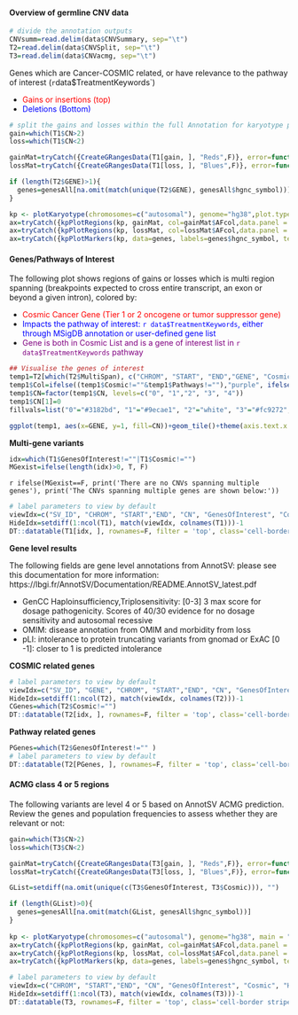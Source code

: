 
#### Overview of germline CNV data

```r
# divide the annotation outputs
CNVsumm=read.delim(data$CNVSummary, sep="\t")
T2=read.delim(data$CNVSplit, sep="\t")
T3=read.delim(data$CNVacmg, sep="\t")
```

Genes which are Cancer-COSMIC related, or have relevance to the pathway of interest (`r `data$TreatmentKeywords`)

* <span style="color: red;"> Gains or insertions (top) </span>
* <span style="color: blue;"> Deletions (Bottom) </span>


```r
# split the gains and losses within the full Annotation for karyotype plotter
gain=which(T1$CN>2)
loss=which(T1$CN<2)

gainMat=tryCatch({CreateGRangesData(T1[gain, ], "Reds",F)}, error=function(e){GRanges()})
lossMat=tryCatch({CreateGRangesData(T1[loss, ], "Blues",F)}, error=function(e){GRanges()})

if (length(T2$GENE)>1){
  genes=genesAll[na.omit(match(unique(T2$GENE), genesAll$hgnc_symbol))]
}

kp <- plotKaryotype(chromosomes=c("autosomal"), genome="hg38",plot.type=2)
ax=tryCatch({kpPlotRegions(kp, gainMat, col=gainMat$AFcol,data.panel = 1)}, error=function(e){NULL})
ax=tryCatch({kpPlotRegions(kp, lossMat, col=lossMat$AFcol,data.panel = 2)}, error=function(e){NULL})
ax=tryCatch({kpPlotMarkers(kp, data=genes, labels=genes$hgnc_symbol, text.orientation = "horizontal", r1=0.75, cex=0.5, adjust.label.position = FALSE)}, error=function(e){NULL})

```

#### Genes/Pathways of Interest

The following plot shows regions of gains or losses which is multi region spanning (breakpoints expected to cross entire transcript, an exon or beyond a given intron), colored by:

* <span style="color: red;"> Cosmic Cancer Gene (Tier 1 or 2 oncogene or tumor suppressor gene) </span>
* <span style="color: blue;"> Impacts the pathway of interest: `r data$TreatmentKeywords`, either through MSigDB annotation or user-defined gene list </span>
* <span style="color: purple;"> Gene is both in Cosmic List and is a gene of interest list in `r data$TreatmentKeywords` pathway </span>

```r
## Visualise the genes of interest
temp1=T2[which(T2$MultiSpan), c("CHROM", "START", "END","GENE", "Cosmic", "Pathways","CN", "Location")]
temp1$Col=ifelse((temp1$Cosmic!=""&temp1$Pathways!=""),"purple", ifelse(temp1$Cosmic!="", "red", "blue") )
temp1$CN=factor(temp1$CN, levels=c("0", "1","2", "3", "4"))
temp1$CN[1]=0
fillvals=list("0"="#3182bd", "1"="#9ecae1", "2"="white", "3"="#fc9272","4"="#de2d26")

ggplot(temp1, aes(x=GENE, y=1, fill=CN))+geom_tile()+theme(axis.text.x = element_blank(), axis.ticks.x = element_blank())+scale_fill_manual(values = fillvals)+expand_limits(y = 0.25)+geom_text(aes(colour = Col, label = GENE), y = 0.35, angle=90)+facet_grid(~CHROM, space="free", scales="free")+scale_colour_manual(values = c("blue", "purple", "red"), guide = "none")
```

**Multi-gene variants**

```r
idx=which(T1$GenesOfInterest!=""|T1$Cosmic!="")
MGexist=ifelse(length(idx)>0, T, F)
```

`r ifelse(MGexist==F, print('There are no CNVs spanning multiple genes'), print('The CNVs spanning multiple genes are shown below:'))`

```r
# label parameters to view by default
viewIdx=c("SV_ID", "CHROM", "START","END", "CN", "GenesOfInterest", "Cosmic", "OMIM_morbid")
HideIdx=setdiff(1:ncol(T1), match(viewIdx, colnames(T1)))-1
DT::datatable(T1[idx, ], rownames=F, filter = 'top', class='cell-border stripe',extensions="Buttons", options=list(dom="Bfrtip",scoller = TRUE, pageLength = 5,  buttons=c(I('colvis'),'csv', 'excel'), columnDefs = list(list(visible=FALSE, targets=HideIdx))))

```

**Gene level results**

The following fields are gene level annotations from AnnotSV: please see this documentation for more information: https://lbgi.fr/AnnotSV/Documentation/README.AnnotSV_latest.pdf

* GenCC Haploinsufficiency,Triplosensitivity: [0-3] 3 max score for dosage pathogenicity. Scores of 40/30 evidence for no dosage sensitivity and autosomal recessive
* OMIM: disease annotation from OMIM and morbidity from loss
* pLI: intolerance to protein truncating variants from gnomad or ExAC [0 -1]: closer to 1 is predicted intolerance


**COSMIC related genes**

```r
# label parameters to view by default
viewIdx=c("SV_ID", "GENE", "CHROM", "START","END", "CN", "GenesOfInterest", "Cosmic", "Haploinsufficiency", "Triplosensitivity", "OMIM_morbid", "Pathways")
HideIdx=setdiff(1:ncol(T2), match(viewIdx, colnames(T2)))-1
CGenes=which(T2$Cosmic!="")
DT::datatable(T2[idx, ], rownames=F, filter = 'top', class='cell-border stripe',extensions="Buttons", options=list(dom="Bfrtip",scoller = TRUE, pageLength = 5,  buttons=c(I('colvis'),'csv', 'excel'), columnDefs = list(list(visible=FALSE, targets=HideIdx))))
```

**Pathway related genes**

```r
PGenes=which(T2$GenesOfInterest!="" )
# label parameters to view by default
DT::datatable(T2[PGenes, ], rownames=F, filter = 'top', class='cell-border stripe',extensions="Buttons", options=list(dom="Bfrtip",scoller = TRUE, pageLength = 5,  buttons=c(I('colvis'),'csv', 'excel'), columnDefs = list(list(visible=FALSE, targets=HideIdx))))
```

#### ACMG class 4 or 5 regions

The following variants are level 4 or 5 based on AnnotSV ACMG prediction. Review the genes and population frequencies to assess whether they are relevant or not:

```r
gain=which(T3$CN>2)
loss=which(T3$CN<2)

gainMat=tryCatch({CreateGRangesData(T3[gain, ], "Reds",F)}, error=function(e){GRanges()})
lossMat=tryCatch({CreateGRangesData(T3[loss, ], "Blues",F)}, error=function(e){GRanges()})

GList=setdiff(na.omit(unique(c(T3$GenesOfInterest, T3$Cosmic))), "")

if (length(GList)>0){
  genes=genesAll[na.omit(match(GList, genesAll$hgnc_symbol))]
}
                      
kp <- plotKaryotype(chromosomes=c("autosomal"), genome="hg38", main = "ACMG regions", plot.type=2)
ax=tryCatch({kpPlotRegions(kp, gainMat, col=gainMat$AFcol,data.panel = 1)},  error=function(e){NULL})
ax=tryCatch({kpPlotRegions(kp, lossMat, col=lossMat$AFcol,data.panel = 2)}, error=function(e){NULL})
ax=tryCatch({kpPlotMarkers(kp, data=genes, labels=genes$hgnc_symbol, text.orientation = "horizontal", r1=0.75, cex=0.5, adjust.label.position = FALSE)}, error=function(e){NULL})

```



```r
# label parameters to view by default
viewIdx=c("CHROM", "START","END", "CN", "GenesOfInterest", "Cosmic", "Haploinsufficiency", "Triplosensitivity", "OMIM_morbid", "ACMG")
HideIdx=setdiff(1:ncol(T3), match(viewIdx, colnames(T3)))-1
DT::datatable(T3, rownames=F, filter = 'top', class='cell-border stripe',extensions="Buttons", options=list(dom="Bfrtip",scoller = TRUE, pageLength = 5,  buttons=c(I('colvis'),'csv', 'excel'), columnDefs = list(list(visible=FALSE, targets=HideIdx))))

```

